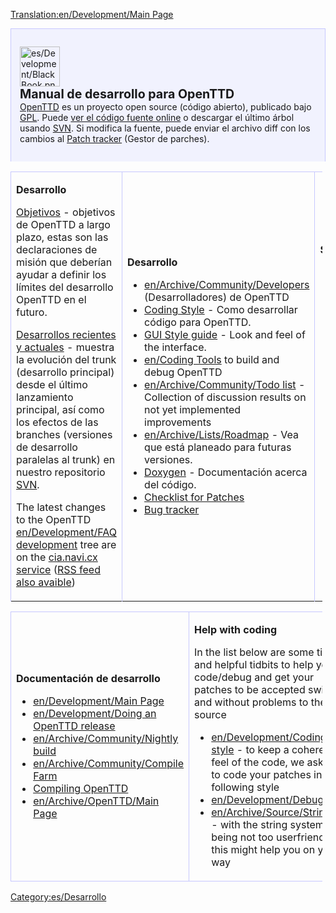 [[Translation:en/Development/Main Page]]
{{es/Traducción|en/Development/Main Page|20}}

<div style="background-color: #f1f2fe; border: 1px solid #c7c8fe; margin:0; padding: 1em 1em 1em 1em; text-align:left; border-bottom: none;">
[[File:es/Development/BlackBook.png|64px|left]]
<strong style="font-size:1.4em; display:block">Manual de desarrollo para OpenTTD</strong>
[[es/Manual/Main Page|OpenTTD]] es un proyecto open source (código abierto), publicado bajo [http://www.gnu.org/copyleft/gpl.html GPL]. Puede [http://svn.openttd.org/ ver el código fuente online] o descargar el último árbol usando [[es/Development/Preguntas frecuentes sobre desarrollo|SVN]]. Si modifica la fuente, puede enviar el archivo diff con los cambios al [http://bugs.openttd.org Patch tracker] (Gestor de parches).
</div>
{| cellspacing="3" class="mainpagetable" align="center" cellpadding="10px" style="margin:0;"
|- valign="top" 
|width="33%" style="border: 1px solid #c7c8fe; border-bottom: none;"|
<font size="3">'''Desarrollo'''</font> <!-----------------------Desarrollo--------->

[[es/Development/Objetivos|Objetivos]] - objetivos de OpenTTD a largo plazo, estas son las declaraciones de misión que deberían ayudar a definir los límites del desarrollo OpenTTD en el futuro.

[[es/Desarrollos recientes y actuales|Desarrollos recientes y actuales]] - muestra la evolución del trunk (desarrollo principal) desde el último lanzamiento principal, así como los efectos de las branches (versiones de desarrollo paralelas al trunk) en nuestro repositorio [https://www.wikipedia.org/wiki/es:Subversion SVN].

The latest changes to the OpenTTD [[en/Development/FAQ development]] tree are on the [http://cia.navi.cx/stats/project/OpenTTD cia.navi.cx service] ([http://cia.navi.cx/stats/project/OpenTTD/.rss?ver=2&medium=unquoted&limit=15 RSS feed also avaible])

|width="33%" style="border: 1px solid #c7c8fe; border-bottom: none;"|
<font size="3">'''Desarrollo'''</font>  <!-----------------------Coding--------->

*[[en/Archive/Community/Developers]] (Desarrolladores) de OpenTTD
*[[en/Development/Coding style|Coding Style]] - Como desarrollar código para OpenTTD.
*[[en/Development/GUI Style Guide|GUI Style guide]] - Look and feel of the interface.
*[[en/Coding Tools]] to build and debug OpenTTD
*[[en/Archive/Community/Todo list]] - Collection of discussion results on not yet implemented improvements
*[[en/Archive/Lists/Roadmap]] - Vea que está planeado para futuras versiones.
*[http://docs.openttd.org Doxygen] - Documentación acerca del código.
*[[en/Archive/Community/Patch Checklist|Checklist for Patches]]
*[http://bugs.openttd.org/ Bug tracker]

|width="33%" style="border: 1px solid #c7c8fe; border-bottom: none;"|
<font size="3">'''Subproyectos'''</font> <!-----------------------Subprojects--------->

*[[en/Development/NewGRF/Main Page]] - Encuentra información acerca de los gráficos de 32bpp, newGrfs, sustitución de gráficos, etc.
*[[en/Development/Script/Main Page|NoAI]] - a new framework for user-made AIs
*[[en/Archive/Community/Sound Effects Replacement]] - Creating a set of replacement sound effects for the game
*[[en/Community/Patches/Passenger and cargo destinations]] - A new way of handling cargo and passengers allowing specific destinations
*[[en/Manual/Passenger and cargo distribution]] - A new and better way of handling cargo and passengers allowing specific destinations
|}  <!------------- 3th part ------------->
{| cellspacing="3" class="mainpagetable" align="center" cellpadding="10px" style="background-color: #E7EBFF; border: 1px solid #c7c8fe; margin:0; border-top:none; padding:0; margin-bottom:2em"
|- valign="top"
|width="33%" style="border: 1px solid #c7c8fe;"|
<font size="3">'''Documentación de desarrollo'''</font>  <!---------Development documentation--------->

*[[en/Development/Main Page]]
*[[en/Development/Doing an OpenTTD release]]
*[[en/Archive/Community/Nightly build]]
*[[en/Archive/Community/Compile Farm]]
*[[:Category:en/Development/Compiling OpenTTD|Compiling OpenTTD]]
*[[en/Archive/OpenTTD/Main Page]]

|width="33%" style="border: 1px solid #c7c8fe;"|
<font size="3">'''Help with coding'''</font>  <!------------- Help with coding ------------->

In the list below are some tips, and helpful tidbits to help you code/debug and get your patches to be accepted swiftly and without problems to the source
*[[en/Development/Coding style]] - to keep a coherent feel of the code, we ask you to code your patches in the following style
*[[en/Development/Debugging]]
*[[en/Archive/Source/Strings]] - with the string system being not too userfriendly, this might help you on your way

|width="33%" style="border: 1px solid #c7c8fe;"|
<font size="3">'''Miscellaneous'''</font>  <!------------- Miscellaneous ------------->

* [http://www.openttd.org OpenTTD website]
* [http://www.tt-forums.net/viewforum.php?f=55 OpenTTD forum]
* [http://cia.vc/stats/project/OpenTTD CIA Stats]
* [[en/Archive/Community/Requested features]]
* [[en/Archive/Community/Rejected features|Rejected features]]
* [[en/Miscellaneous suggestions]]
|}


[[Category:es/Desarrollo]]